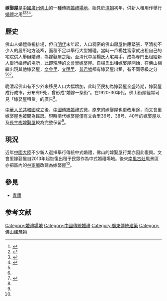 '''嫁娶屋'''是[[中國|中國]][[廣州|廣州]][[佛山|佛山]]的一種傳統[[婚禮場地|婚禮場地]]，始見於[[清朝|清朝]]初年，供新人租用作舉行[[婚禮|婚禮]]之用<ref name="大公">{{Cite web |url=http://news.takungpao.com.hk/paper/q/2014/0105/2153041.html |title=佛山嫁娶屋重現嶺南婚俗 |accessdate=2016-07-23 |author= |date=2014-01-05 |work= |publisher=大公網 |language=Zh-hant |archive-date=2016-08-16 |archive-url=https://web.archive.org/web/20160816182703/http://news.takungpao.com.hk/paper/q/2014/0105/2153041.html |dead-url=no }}</ref><ref name="政府">{{Cite web|url=http://www.foshan.gov.cn/zjfs/mlfs/fsgk/rwfg/shxs/201311/t20131118_4474494.html|title=揭开“嫁娶屋”的红头盖|accessdate=2016-07-23|author=吴英姿|date=2013-11-18|work=|publisher=佛山市政府網|language=Zh-hans|deadurl=yes|archiveurl=https://web.archive.org/web/20160818111509/http://www.foshan.gov.cn/zjfs/mlfs/fsgk/rwfg/shxs/201311/t20131118_4474494.html|archivedate=2016-08-18}}</ref><ref name="春節">{{Cite web |url=http://district.ce.cn/newarea/roll/201301/29/t20130129_24074494.shtml |title=佛山清代"嫁娶屋"春节后全面开放 |accessdate=2016-07-23 |author=景瑾瑾 |date=2013-01-29 |work=A |publisher=羊城晚報 |language=Zh-hans |archive-date=2016-08-17 |archive-url=https://web.archive.org/web/20160817092215/http://district.ce.cn/newarea/roll/201301/29/t20130129_24074494.shtml |dead-url=no }}</ref><ref name="南風">{{Cite web|url=http://www.zghjhqw.com/a/hunqing/hunjiazixun/20160308/10.html|title=南风古灶婚嫁屋重新开张|accessdate=2016-07-23|author=|date=2016-03-25|work=A|publisher=中國婚嫁網|language=Zh-hans|archive-date=2016-09-20|archive-url=https://web.archive.org/web/20160920223312/http://www.zghjhqw.com/a/hunqing/hunjiazixun/20160308/10.html|dead-url=yes}}</ref>。

==歷史==
佛山人婚禮重視排場，但自[[明代|明代]]末年起，人口稠密的佛山房屋供應緊張，至清初不少人的居所地方淺窄，面積不足以舉行大型婚禮。當時一戶楊姓富家就出租自己的宅院供人舉辦婚禮，為嫁娶屋之始。至清代中葉楊氏大宅易手，成為專門出租給新人舉行婚禮的場所，此即現時的[[文會里嫁娶屋|文會里嫁娶屋]]。自楊氏出租嫁娶屋開始，在佛山相繼出現其他嫁娶屋，[[文会里|文会里]]、[[文明里|文明里]]、[[普君墟|普君墟]]都有嫁娶屋出租，有不同等級之分<ref name="政府" /><ref name="大公"/><ref name="禪城">{{Cite web|url=http://ccq.gd-info.gov.cn/shtml/ccq/x1111/msgj/2016/04/15/158200.shtml|title=嫁娶屋|accessdate=2016-07-23|author=|date=2016-04-15|work=|publisher=禪城區地情網|language=Zh-hans|archive-url=https://web.archive.org/web/20160820033231/http://ccq.gd-info.gov.cn/shtml/ccq/x1111/msgj/2016/04/15/158200.shtml|archive-date=2016-08-20|dead-url=yes}}</ref>。

晚清起佛山有不少外來移民人口大幅增加，此時至民初為嫁娶屋全盛時期，嫁娶屋成行成市，分布有9处，曾形成“婚嫁一条街”。在1920-30年代，佛山街頭經常可見「嫁娶屋租赁」的廣告<ref name="禪城" />。

[[中華人民共和國|中華人民共和國]]成立後，[[中國傳統婚禮|中國傳統婚禮]]式微，原來的嫁娶屋也更改用途，而文會里嫁娶屋也被間為民房。現時清代嫁娶屋僅有文会里36号、38号、40号的嫁娶屋以及[[長生樹嫁娶屋|長生樹嫁娶屋]]較為完整保留<ref name="春節" />。
==現況==
近年[[中國大陸|中國大陸]]不少新人選擇舉行傳統中式婚禮，佛山的嫁娶屋行業亦因此復興。文會里嫁娶屋自2013年起恢復出租予民眾作為中式婚禮場地。後來[[南風古灶|南風古灶]]風景區亦把區內的[[林家廳|林家廳]]改建為嫁娶屋<ref name="南風" />。
==參見==
*[[青廬|青廬]]

==参考文献==
{{reflist}}

[[Category:婚禮場地|Category:婚禮場地]]
[[Category:中國傳統婚禮|Category:中國傳統婚禮]]
[[Category:廣東傳統建築|Category:廣東傳統建築]]
[[Category:佛山建筑物|Category:佛山建筑物]]